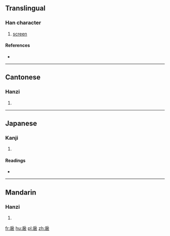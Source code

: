 ==Translingual==

===Han character===
{{Han char|rn=63|rad=戶|as=06|sn=10|four=3023<sub>2</sub>|canj=竹尸卜竹女 (HSYHV), 戈尸卜竹女 (ISYHV)|ids=⿸[[戶]][[衣]], ⿸[[户]]衣}}

# [[screen]]

====References====
* {{Han ref|kx=0416.130|dkj=11742|dj=0761.150|hdz=32263.040|uh=6246|ud=25158|bh=D1B0|bd=53680}}

----

==Cantonese==

===Hanzi===
{{yue-hanzi|jyut=|y=yi2}}

# {{defn|lang=yue|sort=戶06}}

----

==Japanese==

===Kanji===
{{ja-kanji|grade=|rs=戶06}}

# {{defn|lang=ja|sort=戶06}}

====Readings====
* {{ja-readings|on=[[い]] (i), [[え]] (e)|kun=[[ついたて]] (tsuitate)}}

----

==Mandarin==

===Hanzi===
{{cmn-hanzi|pin=[[yǐ]] ([[yi3]])|wg=i<sup>3</sup>}}

# {{defn|lang=cmn|sort=戶06}}

[[fr:扆]]
[[hu:扆]]
[[pl:扆]]
[[zh:扆]]